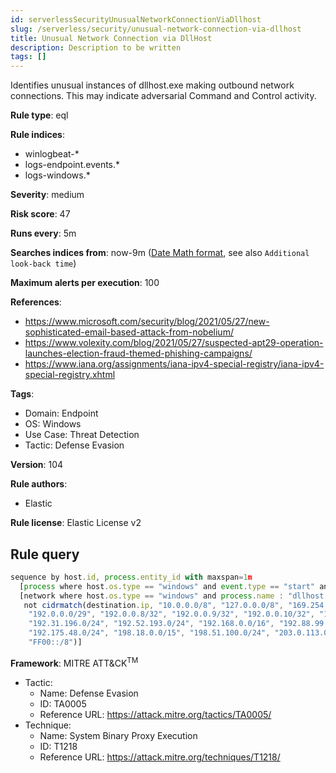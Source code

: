 ```yaml
---
id: serverlessSecurityUnusualNetworkConnectionViaDllhost
slug: /serverless/security/unusual-network-connection-via-dllhost
title: Unusual Network Connection via DllHost
description: Description to be written
tags: []
---
```


<div id="unusual-network-connection-via-dllhost"></div>

Identifies unusual instances of dllhost.exe making outbound network connections. This may indicate adversarial Command and Control activity.

**Rule type**: eql

**Rule indices**: 

* winlogbeat-*
* logs-endpoint.events.*
* logs-windows.*

**Severity**: medium

**Risk score**: 47

**Runs every**: 5m

**Searches indices from**: now-9m ([Date Math format](((ref))/common-options.html#date-math), see also <DocLink id="serverlessSecurityRulesUiCreate" section="set-the-rules-schedule">`Additional look-back time`</DocLink>)

**Maximum alerts per execution**: 100

**References**: 

* https://www.microsoft.com/security/blog/2021/05/27/new-sophisticated-email-based-attack-from-nobelium/
* https://www.volexity.com/blog/2021/05/27/suspected-apt29-operation-launches-election-fraud-themed-phishing-campaigns/
* https://www.iana.org/assignments/iana-ipv4-special-registry/iana-ipv4-special-registry.xhtml

**Tags**: 

* Domain: Endpoint
* OS: Windows
* Use Case: Threat Detection
* Tactic: Defense Evasion

**Version**: 104

**Rule authors**: 

* Elastic

**Rule license**: Elastic License v2

## Rule query

```js
sequence by host.id, process.entity_id with maxspan=1m
  [process where host.os.type == "windows" and event.type == "start" and process.name : "dllhost.exe" and process.args_count == 1]
  [network where host.os.type == "windows" and process.name : "dllhost.exe" and
   not cidrmatch(destination.ip, "10.0.0.0/8", "127.0.0.0/8", "169.254.0.0/16", "172.16.0.0/12", "192.0.0.0/24",
    "192.0.0.0/29", "192.0.0.8/32", "192.0.0.9/32", "192.0.0.10/32", "192.0.0.170/32", "192.0.0.171/32", "192.0.2.0/24",
    "192.31.196.0/24", "192.52.193.0/24", "192.168.0.0/16", "192.88.99.0/24", "224.0.0.0/4", "100.64.0.0/10",
    "192.175.48.0/24", "198.18.0.0/15", "198.51.100.0/24", "203.0.113.0/24", "240.0.0.0/4", "::1", "FE80::/10",
    "FF00::/8")]

```

**Framework**: MITRE ATT&CK<sup>TM</sup>

* Tactic:
    * Name: Defense Evasion
    * ID: TA0005
    * Reference URL: https://attack.mitre.org/tactics/TA0005/
* Technique:
    * Name: System Binary Proxy Execution
    * ID: T1218
    * Reference URL: https://attack.mitre.org/techniques/T1218/

